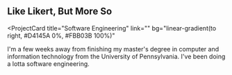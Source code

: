 ## Like Likert, But More So

<ProjectCard
  title="Software Engineering"
  link=""
  bg="linear-gradient(to right, #D4145A 0%, #FBB03B 100%)"
>
  I'm a few weeks away from finishing my master's degree in computer and
  information technology from the University of Pennsylvania. I've been doing a
  lotta software engineering.
</ProjectCard>
